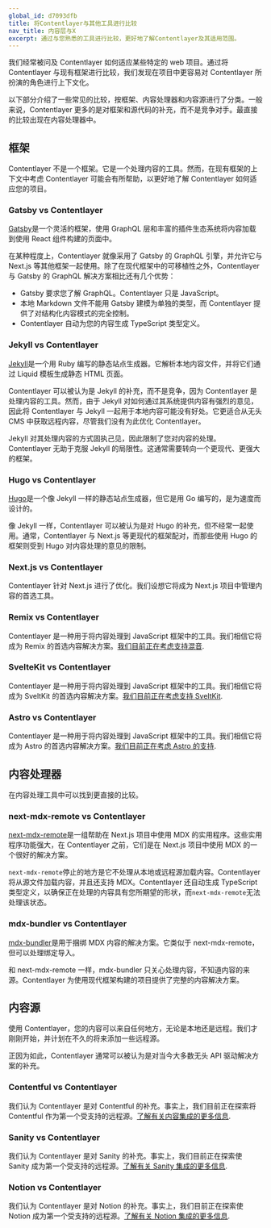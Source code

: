 ```yaml
---
global_id: d7093dfb
title: 将Contentlayer与其他工具进行比较
nav_title: 内容层与X
excerpt: 通过与您熟悉的工具进行比较，更好地了解Contentlayer及其适用范围。
---
```


我们经常被问及 Contentlayer 如何适应某些特定的 web 项目。通过将 Contentlayer 与现有框架进行比较，我们发现在项目中更容易对 Contentlayer 所扮演的角色进行上下文化。

以下部分介绍了一些常见的比较，按框架、内容处理器和内容源进行了分类。一般来说，Contentlayer 更多的是对框架和源代码的补充，而不是竞争对手。最直接的比较出现在内容处理器中。

## 框架

Contentlayer 不是一个框架。它是一个处理内容的工具。然而，在现有框架的上下文中考虑 Contentlayer 可能会有所帮助，以更好地了解 Contentlayer 如何适应您的项目。

### Gatsby vs Contentlayer

[Gatsby](https://www.gatsbyjs.com/)是一个灵活的框架，使用 GraphQL 层和丰富的插件生态系统将内容加载到使用 React 组件构建的页面中。

在某种程度上，Contentlayer 就像采用了 Gatsby 的 GraphQL 引擎，并允许它与 Next.js 等其他框架一起使用。除了在现代框架中的可移植性之外，Contentlayer 与 Gatsby 的 GraphQL 解决方案相比还有几个优势：

- Gatsby 要求您了解 GraphQL。Contentlayer 只是 JavaScript。
- 本地 Markdown 文件不能用 Gatsby 建模为单独的类型，而 Contentlayer 提供了对结构化内容模式的完全控制。
- Contentlayer 自动为您的内容生成 TypeScript 类型定义。

### Jekyll vs Contentlayer

[Jekyll](https://jekyllrb.com/)是一个用 Ruby 编写的静态站点生成器。它解析本地内容文件，并将它们通过 Liquid 模板生成静态 HTML 页面。

Contentlayer 可以被认为是 Jekyll 的补充，而不是竞争，因为 Contentlayer 是处理内容的工具。然而，由于 Jekyll 对如何通过其系统提供内容有强烈的意见，因此将 Contentlayer 与 Jekyll 一起用于本地内容可能没有好处。它更适合从无头 CMS 中获取远程内容，尽管我们没有为此优化 Contentlayer。

Jekyll 对其处理内容的方式固执己见，因此限制了您对内容的处理。Contentlayer 无助于克服 Jekyll 的局限性。这通常需要转向一个更现代、更强大的框架。

### Hugo vs Contentlayer

[Hugo](https://gohugo.io/)是一个像 Jekyll 一样的静态站点生成器，但它是用 Go 编写的，是为速度而设计的。

像 Jekyll 一样，Contentlayer 可以被认为是对 Hugo 的补充，但不经常一起使用。通常，Contentlayer 与 Next.js 等更现代的框架配对，而那些使用 Hugo 的框架则受到 Hugo 对内容处理的意见的限制。

### Next.js vs Contentlayer

Contentlayer 针对 Next.js 进行了优化。我们设想它将成为 Next.js 项目中管理内容的首选工具。

### Remix vs Contentlayer

Contentlayer 是一种用于将内容处理到 JavaScript 框架中的工具。我们相信它将成为 Remix 的首选内容解决方案。[我们目前正在考虑支持混音](/docs/environments/remix).

### SvelteKit vs Contentlayer

Contentlayer 是一种用于将内容处理到 JavaScript 框架中的工具。我们相信它将成为 SveltKit 的首选内容解决方案。[我们目前正在考虑支持 SveltKit](/docs/environments/svelte).

### Astro vs Contentlayer

Contentlayer 是一种用于将内容处理到 JavaScript 框架中的工具。我们相信它将成为 Astro 的首选内容解决方案。[我们目前正在考虑 Astro 的支持](/docs/environments/astro).

## 内容处理器

在内容处理工具中可以找到更直接的比较。

### next-mdx-remote vs Contentlayer

[next-mdx-remote](https://github.com/hashicorp/next-mdx-remote)是一组帮助在 Next.js 项目中使用 MDX 的实用程序。这些实用程序功能强大，在 Contentlayer 之前，它们是在 Next.js 项目中使用 MDX 的一个很好的解决方案。

`next-mdx-remote`停止的地方是它不处理从本地或远程源加载内容。Contentlayer 将从源文件加载内容，并且还支持 MDX。Contentlayer 还自动生成 TypeScript 类型定义，以确保正在处理的内容具有您所期望的形状，而`next-mdx-remote`无法处理该状态。

### mdx-bundler vs Contentlayer

[mdx-bundler](https://github.com/kentcdodds/mdx-bundler)是用于捆绑 MDX 内容的解决方案。它类似于 next-mdx-remote，但可以处理绑定导入。

和 next-mdx-remote 一样，mdx-bundler 只关心处理内容，不知道内容的来源。Contentlayer 为使用现代框架构建的项目提供了完整的内容解决方案。

## 内容源

使用 Contentlayer，您的内容可以来自任何地方，无论是本地还是远程。我们才刚刚开始，并计划在不久的将来添加一些远程源。

正因为如此，Contentlayer 通常可以被认为是对当今大多数无头 API 驱动解决方案的补充。

### Contentful vs Contentlayer

我们认为 Contentlayer 是对 Contentful 的补充。事实上，我们目前正在探索将 Contentful 作为第一个受支持的远程源。[了解有关内容集成的更多信息](/docs/sources/contentful).

### Sanity vs Contentlayer

我们认为 Contentlayer 是对 Sanity 的补充。事实上，我们目前正在探索使 Sanity 成为第一个受支持的远程源。[了解有关 Sanity 集成的更多信息](/docs/sources/sanity).

### Notion vs Contentlayer

我们认为 Contentlayer 是对 Notion 的补充。事实上，我们目前正在探索使 Notion 成为第一个受支持的远程源。[了解有关 Notion 集成的更多信息](/docs/sources/notion).
